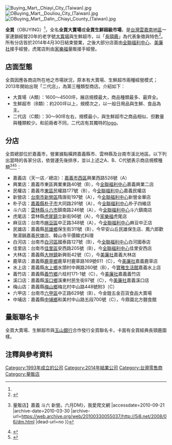 {{Infobox Company 
| company_name       = 全買股份有限公司
| company_name_en    = OBUYING MART<ref name="en-name">據最新的官網資訊判斷，英文名稱應為「OBUYING」，但logo上仍為「BUYING」。</ref>
| company_logo       = [[File:全買_Buying_mart_logo.png|150px]]
| company_type       = 股份有限公司
| company_slogan     = 
| market_information = 非上市
| abbreviated_name   = 全買大賣場、全買超市
| foundation         = 1993年7月
| location           = {{ROC}}<br/>[[嘉義市|嘉義市]][[西區_(嘉義市)|西區]]興業西路526號<ref>以官網資料為準。另部分其他資料之地址為西區平等街174巷7弄2號，但今實際無此地址，研判應為舊址。</ref>
| defunct            = 2014年4月30日
| zip_code           = 600
| telephone_no       = 0800-236-230
| key_people         = 蔡榮昌（董事長）
| industry           = [[量販店|量販買賣]]
| products           = 日常用品、超級市場、一般百貨業等
| capital            = 3.76億新臺幣
| revenue            = 
| operating_income   = 
| profit             = 
| market_value       = 
| num_employees      = 
| Net asset value    = 
| accounting_period  = 
| parent             = 
| major_shareholder  = 
| divisions          = 
| subsid             = 
| sister             =
| homepage           = 
| footnotes          = 
| width              =
}}
[[File:Buying_Mart,_Chiayi_City_(Taiwan).jpg|thumb]]
[[File:OBuying_Mart,_Douliou_City_(Taiwan).jpg|thumb]]
[[File:OBuying_Mart,_Dalin,_Chiayi_County_(Taiwan).jpg|thumb]]

'''全買'''（OBUYING）<ref name="en-name"/>，全名'''全買大賣場'''或'''全買生鮮超級市場'''，是[[台灣|台灣]][[雲嘉南地區|雲嘉南地區]]一家連鎖經營20年的老字號[[大賣場|大賣場]]與生鮮超市，以「[[長頸鹿|長頸鹿]]」為代表象徵與特色<ref>{{Cite web |url=http://www.shs.edu.tw/works/essay/2005/10/2005103110212996.pdf |title=《量販店目前市場分析》，中學生網站 |accessdate=2010-09-21 |archive-date=2011-10-27 |archive-url=https://web.archive.org/web/20111027074436/http://www.shs.edu.tw/works/essay/2005/10/2005103110212996.pdf |dead-url=no }}</ref>。所有分店皆於2014年4月30日結束營業，之後大部分店面由[[全聯福利中心|全聯福利中心]]、[[美廉社|美廉社]]接手經營，虎尾店則由[[家樂福|家樂福]]量販接手經營。

== 店面型態 ==
全買因應各商店所在地之市場狀況，原本有大賣場、生鮮超市兩種經營模式；2013年開始出現「二代店」，為第三種類型商店。介紹如下：

* 大賣場（A類）：1600～4500坪，展店規模最大，商品種類最多、最齊全。
* 生鮮超市（B類）：約200坪以上，規模次之，以一般日用品與生鮮、食品為主。
* 二代店（C類）：30～90坪左右，規模最小，與生鮮超市之商品相似、但數量與種類較少。和前兩者不同，二代店有其獨特的[[標誌|logo]]。

==分店==
全買總部位於嘉義市，營業據點橫跨嘉義縣市、雲林縣及台南市溪北地區。以下列出當時的各家分店，依營運先後排序，並以上述之A、B、C代號表示商店規模種類<ref>{{Cite web |url=http://5i8.net/2008/06/dm.html |title=《【全買大賣場 {{!}} 量販店】嘉義 斗六 新營。六月DM》，我愛爬文網 |accessdate=2010-09-21 |archive-date=2010-03-30 |archive-url=https://web.archive.org/web/20100330055037/http://5i8.net/2008/06/dm.html |dead-url=no }}</ref><ref>{{Cite web |url=http://www.tachyuan.com.tw/htm/sell.php |title=《關於台全珍豬-如何採買?》，台全珍豬工業 |access-date=2010-09-21 |archive-url=https://web.archive.org/web/20110101033831/http://www.tachyuan.com.tw/htm/sell.php |archive-date=2011-01-01 |dead-url=yes }}</ref><ref>{{Cite web |url=http://www.twstore.tw/area_search.php?page=9&htm=MjQ= |title=《嘉義地區店家》，台灣店家快搜網 |accessdate=2010-09-21 |archive-date=2016-03-04 |archive-url=https://web.archive.org/web/20160304105146/http://www.twstore.tw/area_search.php?page=9&htm=MjQ= |dead-url=no }}</ref>：

*嘉義店（天一店／總店）：[[嘉義市|嘉義市]][[西區_(嘉義市)|西區]]興業西路526號（A）
*興業店：嘉義市東區興業東路40號（B），今[[全聯福利中心|全聯福利中心]]嘉義興業二店
*民權店：嘉義市[[東區_(嘉義市)|東區]]民權路177號（B），今[[全聯福利中心|全聯福利中心]]嘉義民權店
*新營店：[[台南市|台南市]][[新營區|新營區]]隋唐街197號（A），今[[全聯福利中心|全聯福利中心]]新營金華店
*朴子店：[[嘉義縣|嘉義縣]][[朴子市|朴子市]]大同路291號（A），今[[全聯福利中心|全聯福利中心]]朴子四維店
*斗六店：[[雲林縣|雲林縣]][[斗六市|斗六市]]鎮南路246號（A），今[[全聯福利中心|全聯福利中心]]斗六鎮南店
*虎尾店：雲林縣[[虎尾鎮|虎尾鎮]]立新街96號（A），今[[家樂福|家樂福]]虎尾店
*麻豆店：台南市[[麻豆區|麻豆區]]中正路348號（A），今[[全聯福利中心|全聯福利中心]]麻豆中正店
*民雄店：嘉義縣[[民雄鄉|民雄鄉]]保生街311號（B），今早安山丘民雄保生店、鳳六郎歡聚湯鍋嘉義民雄店、韓山寺平價韓式料理
*白河店：台南市[[白河區|白河區]]國泰路127號（B），今[[全聯福利中心|全聯福利中心]]白河國泰店
*佳里店：台南市[[佳里區|佳里區]]安西路205號（B），今[[全聯福利中心|全聯福利中心]]佳里安西店
*大林店：嘉義縣[[大林鎮_(台灣)|大林鎮]]新興街42號（C），今[[美廉社|美廉社]]嘉義大林店
*鹿草店：嘉義縣[[鹿草鄉|鹿草鄉]]鹿草村鹿草路169號611（C），今[[美廉社|美廉社]]嘉義鹿草店
*水上店：嘉義縣[[水上鄉|水上鄉]]水頭村中興路260號（B），今[[寶雅生活館|寶雅生活館]]嘉義水上店
*義竹店：嘉義縣[[義竹鄉|義竹鄉]]六桂村171-1號（C），今[[美廉社|美廉社]]嘉義義竹店
*溪口店：嘉義縣[[溪口鄉_(台灣)|溪口鄉]]溪東村民生街97號（C），今[[美廉社|美廉社]]嘉義溪口店
*梅山店：嘉義縣[[梅山鄉_(台灣)|梅山鄉]]梅北村中山路448號附3（C）
*六甲店：台南市[[六甲區|六甲區]]中正路629號（B），今金鍠五金百貨食品大賣場
*中埔店：嘉義縣[[中埔鄉|中埔鄉]]和美村中山路五段700號（C），今鼎園北方麵食館

==量販聯名卡==
全買大賣場、生鮮超市與[[玉山銀行|玉山銀行]]合作發行全買聯名卡，卡面有全買經典長頸鹿圖樣。

==注釋與參考資料==
<div class="references-small">
<references/>
</div>

{{台灣連鎖超級市場}}

[[Category:1993年成立的公司|Category:1993年成立的公司]]
[[Category:2014年結業公司|Category:2014年結業公司]]
[[Category:台灣零售商|Category:台灣零售商]]
[[Category:量販店|Category:量販店]]